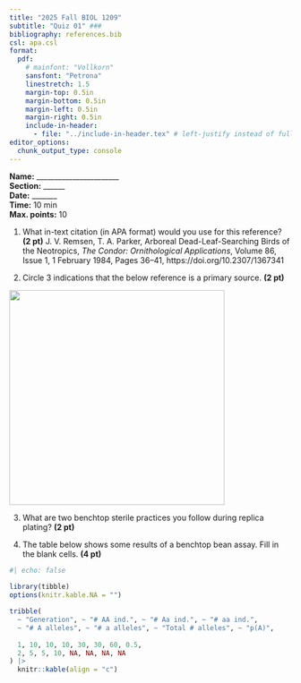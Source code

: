```yaml
---
title: "2025 Fall BIOL 1209"
subtitle: "Quiz 01" ###
bibliography: references.bib
csl: apa.csl
format:  
  pdf:
    # mainfont: "Vollkorn"
    sansfont: "Petrona"
    linestretch: 1.5
    margin-top: 0.5in
    margin-bottom: 0.5in
    margin-left: 0.5in
    margin-right: 0.5in
    include-in-header:
      - file: "../include-in-header.tex" # left-justify instead of full-justify
editor_options: 
  chunk_output_type: console
---
```


\vspace{-1cm}

**Name:** _______________________  
**Section:** ______  
**Date:** _______  
**Time:** 10 min  
**Max. points:** 10  

\vspace{1cm}

1. What in-text citation (in APA format) would you use for this reference? **(2 pt)** \linebreak  
J. V. Remsen, T. A. Parker, Arboreal Dead-Leaf-Searching Birds of the Neotropics, *The Condor: Ornithological Applications*, Volume 86, Issue 1, 1 February 1984, Pages 36--41, https://doi.org/10.2307/1367341  \linebreak \linebreak

<!-- ```{r} -->
<!-- #| echo: false -->

<!-- refs <- bibtex::read.bib("references.bib") -->
<!-- cat(print(refs["remsenparker1984"])) -->
<!-- ``` -->

2. Circle 3 indications that the below reference is a primary source. **(2 pt)**

![](remsenparker1984.png){height="4in" fig-align="center"}

3. What are two benchtop sterile practices you follow during replica plating? **(2 pt)** \linebreak  \linebreak  \linebreak  \linebreak

4. The table below shows some results of a benchtop bean assay. Fill in the blank cells. **(4 pt)**

```r
#| echo: false
 
library(tibble)
options(knitr.kable.NA = "")

tribble(
  ~ "Generation", ~ "# AA ind.", ~ "# Aa ind.", ~ "# aa ind.", 
  ~ "# A alleles", ~ "# a alleles", ~ "Total # alleles", ~ "p(A)",
  
  1, 10, 10, 10, 30, 30, 60, 0.5,
  2, 5, 5, 10, NA, NA, NA, NA
) |>
  knitr::kable(align = "c")
```

